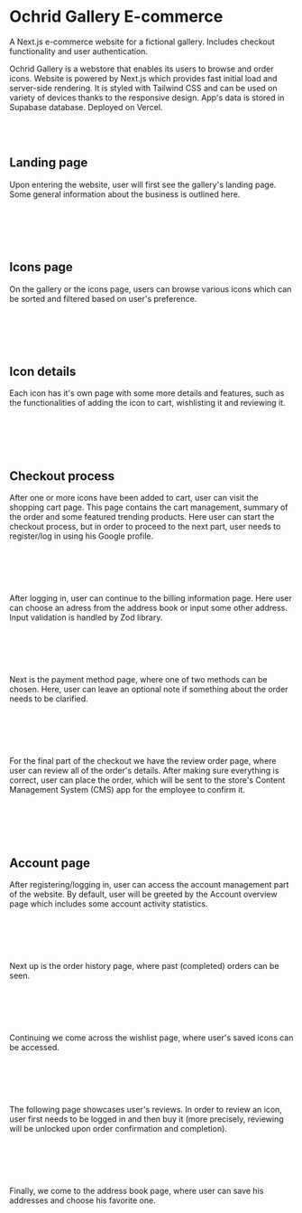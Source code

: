 


# Ochrid Gallery E-commerce

A Next.js e-commerce website for a fictional gallery. Includes checkout functionality and user authentication.

<HeroImage image="ochrid-gallery-store" title="Ochrid Gallery E-commerce" />

Ochrid Gallery is a webstore that enables its users to browse and order icons. Website is powered by Next.js which provides fast initial load and server-side rendering. It is styled with Tailwind CSS and can be used on variety of devices thanks to the responsive design. App's data is stored in Supabase database. Deployed on Vercel.

<br />
<br />

## Landing page

Upon entering the website, user will first see the gallery's landing page. Some general information about the business is outlined here.

<br />

<ArticleImage
   image={StoreImg0}
   imageMobile={StoreMobileImg0}
   alt="Landing page"
   isResponsive={true}
/>

<br />
<br />

## Icons page

On the gallery or the icons page, users can browse various icons which can be sorted and filtered based on user's preference.

<br />

<ArticleImage
   image={StoreImg1}
   imageMobile={StoreMobileImg1}
   alt="Icons page"
   isResponsive={true}
/>

<br />
<br />

## Icon details

Each icon has it's own page with some more details and features, such as the functionalities of adding the icon to cart, wishlisting it and reviewing it.

<br />

<ArticleImage
   image={StoreImg2}
   imageMobile={StoreMobileImg2}
   alt="Icon details"
   isResponsive={true}
/>

<br />
<br />

## Checkout process

After one or more icons have been added to cart, user can visit the shopping cart page. This page contains the cart management, summary of the order and some featured trending products. Here user can start the checkout process, but in order to proceed to the next part, user needs to register/log in using his Google profile.

<br />

<ArticleImage
   image={StoreImg3}
   imageMobile={StoreMobileImg3}
   alt="Shopping cart"
   isResponsive={true}
/>

<br />
<br />

After logging in, user can continue to the billing information page. Here user can choose an adress from the address book or input some other address. Input validation is handled by Zod library.

<br />

<ArticleImage
   image={StoreImg4}
   imageMobile={StoreMobileImg4}
   alt="Billing information"
   isResponsive={true}
/>

<br />
<br />

Next is the payment method page, where one of two methods can be chosen. Here, user can leave an optional note if something about the order needs to be clarified.

<br />

<ArticleImage
   image={StoreImg5}
   imageMobile={StoreMobileImg5}
   alt="Payment method"
   isResponsive={true}
/>

<br />
<br />

For the final part of the checkout we have the review order page, where user can review all of the order's details. After making sure everything is correct, user can place the order, which will be sent to the store's Content Management System (CMS) app for the employee to confirm it.

<br />

<ArticleImage
   image={StoreImg6}
   imageMobile={StoreMobileImg6}
   alt="Review order"
   isResponsive={true}
/>

<br />
<br />

## Account page

After registering/logging in, user can access the account management part of the website. By default, user will be greeted by the Account overview page which includes some account activity statistics.

<br />

<ArticleImage
   image={StoreImg7}
   imageMobile={StoreMobileImg7}
   alt="Account page"
   isResponsive={true}
/>

<br />
<br />

Next up is the order history page, where past (completed) orders can be seen.

<br />

<ArticleImage
   image={StoreImg8}
   imageMobile={StoreMobileImg8}
   alt="Order history"
   isResponsive={true}
/>

<br />
<br />

Continuing we come across the wishlist page, where user's saved icons can be accessed.

<br />

<ArticleImage
   image={StoreImg9}
   imageMobile={StoreMobileImg9}
   alt="Wishlist"
   isResponsive={true}
/>

<br />
<br />

The following page showcases user's reviews. In order to review an icon, user first needs to be logged in and then buy it (more precisely, reviewing will be unlocked upon order confirmation and completion).

<br />

<ArticleImage
   image={StoreImg10}
   imageMobile={StoreMobileImg10}
   alt="Reviews"
   isResponsive={true}
/>

<br />
<br />

Finally, we come to the address book page, where user can save his addresses and choose his favorite one.

<br />

<ArticleImage
   image={StoreImg11}
   imageMobile={StoreMobileImg11}
   alt="Address book"
   isResponsive={true}
/>

<br />
